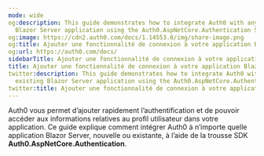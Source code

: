 ```yaml
---
mode: wide
og:description: This guide demonstrates how to integrate Auth0 with any new or existing
  Blazor Server application using the Auth0.AspNetCore.Authentication SDK.
og:image: https://cdn2.auth0.com/docs/1.14553.0/img/share-image.png
og:title: Ajouter une fonctionnalité de connexion à votre application Blazor Server
og:url: https://auth0.com/docs/
sidebarTitle: Ajouter une fonctionnalité de connexion à votre application Blazor Server
title: Ajouter une fonctionnalité de connexion à votre application Blazor Server
twitter:description: This guide demonstrates how to integrate Auth0 with any new or
  existing Blazor Server application using the Auth0.AspNetCore.Authentication SDK.
twitter:title: Ajouter une fonctionnalité de connexion à votre application Blazor Server
---
```


Auth0 vous permet d’ajouter rapidement l’authentification et de pouvoir accéder aux informations relatives au profil utilisateur dans votre application. Ce guide explique comment intégrer Auth0 à n’importe quelle application Blazor Server, nouvelle ou existante, à l’aide de la trousse SDK **Auth0.AspNetCore.Authentication**.